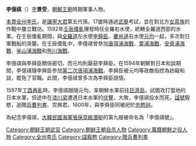 {{Infobox Korean name
|hangul=이억기
|hanja=李億祺
|rr=Yi Eok-gi 
|mr=Yi Ŏk-Ki
}}
'''李億祺'''（{{bd|1561年||1597年|6月19日|catIdx=L李}}）[[表字|字]]'''景受'''，[[朝鮮王朝|朝鮮王朝]]時期軍事人物。

[[本貫|本貫]][[全州李氏|全州李氏]]，是[[讓寧大君|讓寧大君]]第五代孫。17歲時通過[[武舉|武舉]]考試，並在對北方[[女真族|女真族]]的作戰中屢立戰功。1592年[[壬辰倭亂|壬辰倭亂]]爆發時任全羅右水使，統轄全羅道西部的水軍。在壬辰倭亂期間，與[[全羅道|全羅道]]左水使[[李舜臣_(朝鮮)|李舜臣]]、[[慶尚道|慶尚道]]右水使[[元均_(朝鮮)|元均]]一起，多次對日軍戰船的突襲。在壬辰倭亂中，李億祺曾參加[[唐項浦海戰|唐項浦海戰]]、[[栗浦海戰|栗浦海戰]]、[[安骨浦海戰|安骨浦海戰]]、[[釜山浦海戰|釜山浦海戰]]和[[熊川海戰|熊川海戰]]。

李億祺與李舜臣關係密切，而元均則厭惡李舜臣。在1594年朝鮮對日本和談期間，李億祺隨李舜臣參加[[第二次唐項浦海戰|第二次唐項浦海戰]]。李舜臣被元均等政敵指控為妨礙和談，罷免了官職。此間，李億祺曾多次為李舜臣說情。

1597年[[丁酉再亂|丁酉再亂]]時，李億祺跟隨元均，率朝鮮水軍前往[[巨濟島|巨濟島]]，試圖攻打當地的日本水軍。但途中在[[漆川梁|漆川梁]]遭遇日本水軍的[[漆川梁海戰|伏擊]]，大敗，李億祺投水而死。[[諡號|諡號]]毅愍，追贈[[兵部尚書|兵曹判書]]、完興君。1600年，與李舜臣同被祀於[[忠愍祠|忠愍祠]]。

為紀念李億祺，[[大韓民國海軍|大韓民國海軍]][[張保皐級潛艇|張保皐級潛艇]]的第九艘被命名為「李億祺號」。

{{朝鮮半島人物小作品}}
[[Category:朝鲜王朝武官|Category:朝鲜王朝武官]]
[[Category:朝鲜王朝自杀人物|Category:朝鲜王朝自杀人物]]
[[Category:萬曆朝鮮之役人物|Category:萬曆朝鮮之役人物]]
[[Category:全州李氏|Category:全州李氏]]
[[Category:諡毅愍|Category:諡毅愍]]
[[Category:贈兵曹判書|Category:贈兵曹判書]]